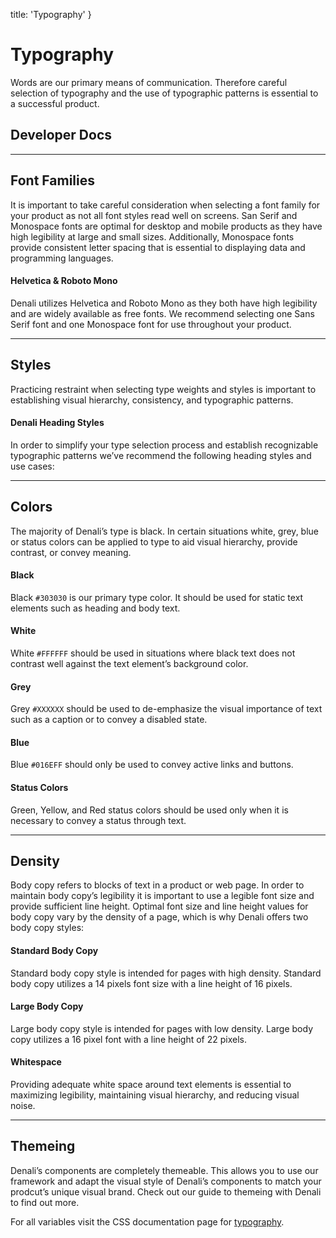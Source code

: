 
  title: 'Typography'
}

# Typography
Words are our primary means of communication. Therefore careful selection of typography and the use of typographic patterns is essential to a successful product.

## Developer Docs

<div className="row">
  <ResourceCard name="CSS" icon="css" caption="Avaiable Now" link="https://denali-design.github.io/denali-css/?path=/story/components-typography--headline" />
  <ResourceCard name="Ember" icon="ember" caption="Coming Soon" disabled />
  <ResourceCard name="React" icon="react" caption="Coming Soon" disabled />
</div>

---

## Font Families
It is important to take careful consideration when selecting a font family for your product as not all font styles read well on screens. San Serif and Monospace fonts are optimal for desktop and mobile products as they have high legibility at large and small sizes. Additionally, Monospace fonts provide consistent letter spacing that is essential to displaying data and programming languages.

#### Helvetica & Roboto Mono
Denali utilizes Helvetica and Roboto Mono as they both have high legibility and are widely available as free fonts. We recommend selecting one Sans Serif font and one Monospace font for use throughout your product.

<DoubleImage 
  firstType="do"
  firstImage="/images/design/typography/helvetica.jpg"
  firstCaption="use a sans serif font such as Helvetica throughout your product."
  secondType="dont"
  secondImage="/images/design/typography/helvetica-dont.jpg"
  secondCaption="use decorative fonts throughout your product."
/>

<DoubleImage 
  firstType="do"
  firstImage="/images/design/typography/Roboto-do.jpg"
  firstCaption="use a monospace font when displaying changing time on a countdown or timer."
  secondType="dont"
  secondImage="/images/design/typography/Roboto-dont.jpg"
  secondCaption="use a serif font when displaying static time stamps."
/>

---

## Styles
Practicing restraint when selecting type weights and styles is important to establishing visual hierarchy, consistency, and typographic patterns.

#### Denali Heading Styles
In order to simplify your type selection process and establish recognizable typographic patterns we’ve recommend the following heading styles and use cases:

<SingleImage 
  type="info"
  image="/images/design/typography/display.jpg" 
  caption="as a heading on welcome pages."
/>

<SingleImage 
  type="info"
  image="/images/design/typography/headline.jpg" 
  caption="as a heading on a low density page."
/>

<SingleImage 
  type="info"
  image="/images/design/typography/title.jpg" 
  caption="as a heading on a high density page."
/>

<SingleImage 
  type="info"
  image="/images/design/typography/subheading.jpg" 
  caption="as a heading to break up subsections on a page."
/>

<SingleImage 
  type="info"
  image="/images/design/typography/caption.jpg" 
  caption="as a descriptor to display secondary information or meta-data."
/>

<SingleImage 
  type="info"
  image="/images/design/typography/value-id.jpg" 
  caption="as labels on data visualizations and tables."
/>

---

## Colors
The majority of Denali’s type is black. In certain situations white, grey, blue or status colors can be applied to type to aid visual hierarchy, provide contrast, or convey meaning.

#### Black
Black `#303030` is our primary type color. It should be used for static text elements such as heading and body text.

<DoubleImage 
  firstType="do"
  firstImage="/images/design/typography/black-do.jpg"
  firstCaption="use black on headlines and body copy."
  secondType="dont"
  secondImage="/images/design/typography/black-dont.jpg"
  secondCaption="use black on text links."
/>

#### White
White `#FFFFFF` should be used in situations where black text does not contrast well against the text element’s background color.

<DoubleImage 
  firstType="do"
  firstImage="/images/design/typography/white-do.jpg"
  firstCaption="use white text against an element with a dark background."
  secondType="dont"
  secondImage="/images/design/typography/white-dont.jpg"
  secondCaption="use white text against an element with a light background."
/>

#### Grey
Grey `#XXXXXX` should be used to de-emphasize the visual importance of text such as a caption or to convey a disabled state.

<DoubleImage 
  firstType="do"
  firstImage="/images/design/typography/grey-do.jpg"
  firstCaption="use grey on a text element with low visual importance such as a page title."
  secondType="dont"
  secondImage="/images/design/typography/grey-dont.jpg"
  secondCaption="use grey on a text element with high visual importance such as a a caption."
/>

#### Blue
Blue `#016EFF` should only be used to convey active links and buttons.

<DoubleImage 
  firstType="do"
  firstImage="/images/design/typography/blue-do.jpg"
  firstCaption="use blue to convey an active link within body copy."
  secondType="dont"
  secondImage="/images/design/typography/blue-dont.jpg"
  secondCaption="use blue to color sections of static body copy."
/>

#### Status Colors
Green, Yellow, and Red status colors should be used only when it is necessary to convey a status through text.

<SingleImage 
  type="do"
  image="/images/design/typography/status-do.jpg" 
  caption="use red text to notify users of required fields."
/>

<SingleImage 
  type="dont"
  image="/images/design/typography/status-dont.jpg" 
  caption="use red text for input field labels."
/>

---

## Density
Body copy refers to blocks of text in a product or web page. In order to maintain body copy’s legibility it is important to use a legible font size and provide sufficient line height. Optimal font size and line height values for body copy vary by the density of a page, which is why Denali offers two body copy styles:

#### Standard Body Copy
Standard body copy style is intended for pages with high density. Standard body copy utilizes a 14 pixels font size with a line height of 16 pixels.

<SingleImage 
  type="do"
  image="/images/design/typography/copy-standard-do.jpg" 
  caption="use standard body copy on pages with high page density."
/>

<SingleImage 
  type="dont"
  image="/images/design/typography/copy-standard-dont.jpg" 
  caption="use standard body copy on pages with low page density."
/>

#### Large Body Copy
Large body copy style is intended for pages with low density. Large body copy utilizes a 16 pixel font with a line height of 22 pixels.

<SingleImage 
  type="do"
  image="/images/design/typography/copy-large-do.jpg" 
  caption="use large body copy on pages with low density."
/>

<SingleImage 
  type="dont"
  image="/images/design/typography/copy-large-dont.jpg" 
  caption="use large body copy on pages with high density."
/>

#### Whitespace
Providing adequate white space around text elements is essential to maximizing legibility, maintaining visual hierarchy, and reducing visual noise.

<SingleImage 
  type="do"
  image="/images/design/typography/white-space-do.jpg" 
  caption="give text elements adequate white space to ensure legibility."
/>

<SingleImage 
  type="dont"
  image="/images/design/typography/white-space-do.jpg" 
  caption="hinder legibility by placing text elements too close to each other."
/>

---

## Themeing
Denali’s components are completely themeable. This allows you to use our framework and adapt the visual style of Denali’s components to match your prodcut’s unique visual brand. Check out our guide to themeing with Denali to find out more.

For all variables visit the CSS documentation page for [typography](https://denali-design.github.io/denali-css/?path=/story/get-started-variables--page#typography).


